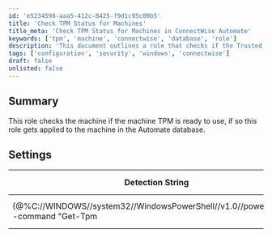 ```yaml
---
id: 'e5234598-aaa5-412c-8425-f9d1c95c00b5'
title: 'Check TPM Status for Machines'
title_meta: 'Check TPM Status for Machines in ConnectWise Automate'
keywords: ['tpm', 'machine', 'connectwise', 'database', 'role']
description: 'This document outlines a role that checks if the Trusted Platform Module (TPM) is ready for use on a machine. If the TPM is ready, the role is applied to the machine in the ConnectWise Automate database, ensuring proper configuration and security measures are in place.'
tags: ['configuration', 'security', 'windows', 'connectwise']
draft: false
unlisted: false
---
```

## Summary

This role checks the machine if the machine TPM is ready to use, if so this role gets applied to the machine in the Automate database.

## Settings

| Detection String                                                                                           | Comparator | Result | Applicable OS |
|------------------------------------------------------------------------------------------------------------|------------|--------|----------------|
| \{@%C://WINDOWS//system32//WindowsPowerShell//v1.0//powershell.exe -command "Get-Tpm|select -ExpandProperty TPMReady"@%} | Contains   | True   | All OS's       |












